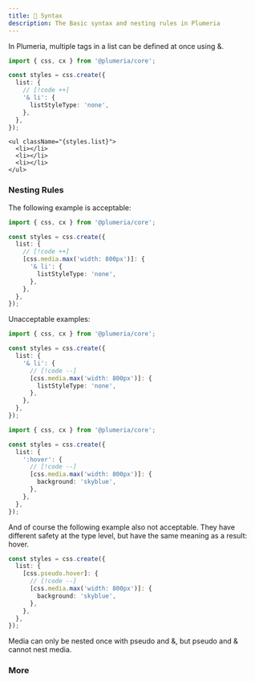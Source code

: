 ```yaml
---
title: 📖 Syntax
description: The Basic syntax and nesting rules in Plumeria
---
```


In Plumeria, multiple tags in a list can be defined at once using &.

```ts title="TypeScript" {1}
import { css, cx } from '@plumeria/core';

const styles = css.create({
  list: {
    // [!code ++]
    '& li': {
      listStyleType: 'none',
    },
  },
});
```

```tsx
<ul className="{styles.list}">
  <li></li>
  <li></li>
  <li></li>
</ul>
```

### Nesting Rules

The following example is acceptable:

```ts title="TypeScript" {1}
import { css, cx } from '@plumeria/core';

const styles = css.create({
  list: {
    // [!code ++]
    [css.media.max('width: 800px')]: {
      '& li': {
        listStyleType: 'none',
      },
    },
  },
});
```

Unacceptable examples:

```ts title="TypeScript" {1}
import { css, cx } from '@plumeria/core';

const styles = css.create({
  list: {
    '& li': {
      // [!code --]
      [css.media.max('width: 800px')]: {
        listStyleType: 'none',
      },
    },
  },
});
```

```ts title="TypeScript" {1}
import { css, cx } from '@plumeria/core';

const styles = css.create({
  list: {
    ':hover': {
      // [!code --]
      [css.media.max('width: 800px')]: {
        background: 'skyblue',
      },
    },
  },
});
```

And of course the following example also not acceptable.
They have different safety at the type level, but have the same meaning as a result: hover.

```ts title="TypeScript"
const styles = css.create({
  list: {
    [css.pseudo.hover]: {
      // [!code --]
      [css.media.max('width: 800px')]: {
        background: 'skyblue',
      },
    },
  },
});
```

<Callout type="error" title="Nesting Restrictions">
  Media can only be nested once with pseudo and &, but pseudo and & cannot nest media.
</Callout>

### More

<Cards>
  <Card title="See more about css.cx" href="/docs/cx" />
  <Card title="See more about css.pseudo" href="/docs/pseudo" />
</Cards>
